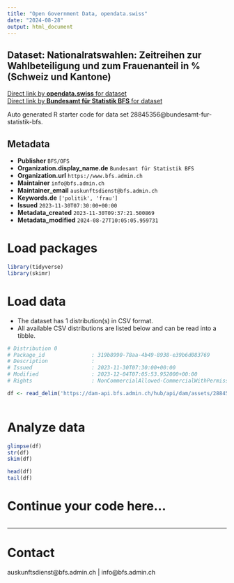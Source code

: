 ```yaml
---
title: "Open Government Data, opendata.swiss"
date: "2024-08-28"
output: html_document
---
```


## Dataset: Nationalratswahlen: Zeitreihen zur Wahlbeteiligung und zum Frauenanteil in % (Schweiz und Kantone)



[Direct link by **opendata.swiss** for dataset](https://opendata.swiss/de/dataset/nationalratswahlen-zeitreihen-zur-wahlbeteiligung-und-zum-frauenanteil-in-schweiz-und-kantone)<br>
[Direct link by **Bundesamt für Statistik BFS** for dataset](https://www.bfs.admin.ch/asset/de/sd-t-17.02-NRW2023-zeitreihen-frauen-beteiligung)

Auto generated R starter code for data set 28845356@bundesamt-fur-statistik-bfs.

## Metadata

- **Publisher** `BFS/OFS`
- **Organization.display_name.de** `Bundesamt für Statistik BFS`
- **Organization.url** `https://www.bfs.admin.ch`
- **Maintainer** `info@bfs.admin.ch`
- **Maintainer_email** `auskunftsdienst@bfs.admin.ch`
- **Keywords.de** `['politik', 'frau']`
- **Issued** `2023-11-30T07:30:00+00:00`
- **Metadata_created** `2023-11-30T09:37:21.500869`
- **Metadata_modified** `2024-08-27T10:05:05.959731`


# Load packages

```r

library(tidyverse)
library(skimr)

```

# Load data

-   The dataset has 1 distribution(s) in CSV format.
-   All available CSV distributions are listed below and can be read into a tibble.

```r

# Distribution 0
# Package_id               : 319b8990-78aa-4b49-8938-e39b6d083769
# Description              : 
# Issued                   : 2023-11-30T07:30:00+00:00
# Modified                 : 2023-12-04T07:05:53.952000+00:00
# Rights                   : NonCommercialAllowed-CommercialWithPermission-ReferenceRequired

df <- read_delim('https://dam-api.bfs.admin.ch/hub/api/dam/assets/28845366/appendix')



```

# Analyze data

```r

glimpse(df)
str(df)
skim(df)

head(df)
tail(df)

```

# Continue your code here...

```r

```

------------------------------------------------------------------------

# Contact

auskunftsdienst@bfs.admin.ch | info@bfs.admin.ch
